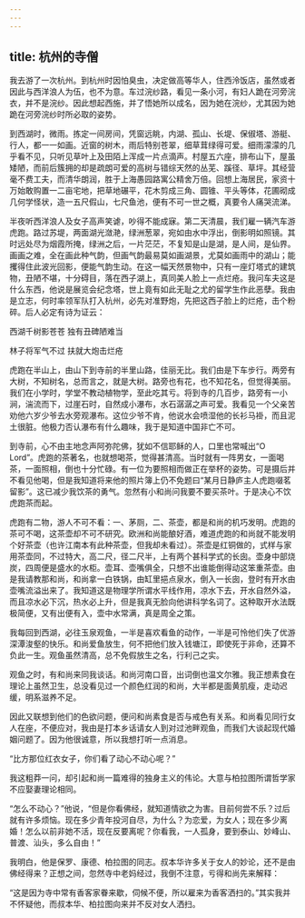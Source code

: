 ```yaml
---
---
---
```

title: 杭州的寺僧
---




我去游了一次杭州。到杭州时因怕臭虫，决定做高等华人，住西泠饭店，虽然或者因此与西洋浪人为伍，也不为意。车过浣纱路，看见一条小河，有妇人跪在河旁浣衣，并不是浣纱。因此想起西施，并了悟她所以成名，因为她在浣纱，尤其因为她跪在河旁浣纱时所必取的姿势。

到西湖时，微雨。拣定一间房间，凭窗远眺，内湖、孤山、长堤、保俶塔、游艇、行人，都一一如画。近窗的树木，雨后特别苍翠，细草茸绿得可爱。细雨濛濛的几乎看不见，只听见草叶上及田陌上浑成一片点滴声。村屋五六座，排布山下，屋虽矮陋，而前后簇拥的却是疏朗可爱的高树与错综天然的丛芜、蹊径、草坪。其经营毫不费工夫，而清华朗润，胜于上海愚园路寓公精舍万倍。回想上海居民，家资十万始敢购置一二亩宅地，把草地碾平，花木剪成三角、圆锥、平头等体，花圃砌成几何学怪状，造一五尺假山，七尺鱼池，便有不可一世之概，真要令人痛哭流涕。

半夜听西洋浪人及女子高声笑谑，吵得不能成寐。第二天清晨，我们雇一辆汽车游虎跑。路过苏堤，两面湖光潋滟，绿洲葱翠，宛如由水中浮出，倒影明如照镜。其时远处尽为烟霞所掩，绿洲之后，一片茫茫，不复知是山是湖，是人间，是仙界。画画之难，全在画此种气韵，但画气韵最易莫如画湖景，尤莫如画雨中的湖山；能攫得住此波光回影，便能气韵生动。在这一幅天然景物中，只有一座灯塔式的建筑物，丑陋不堪，十分碍目，落在西子湖上，真同美人脸上一点烂疮。我问车夫这是什么东西，他说是展览会纪念塔，世上竟有如此无耻之尤的留学生作此恶孽。我由是立志，何时率领军队打入杭州，必先对准野炮，先把这西子脸上的烂疮，击个粉碎。后人必定有诗为证云：

西湖千树影苍苍 独有丑碑陋难当

林子将军气不过 扶就大炮击烂疮

虎跑在半山上，由山下到寺前的半里山路，佳丽无比。我们由是下车步行。两旁有大树，不知树名，总而言之，就是大树。路旁也有花，也不知花名，但觉得美丽。我们在小学时，学堂不教动植物学，至此吃其亏。将到寺的几百步，路旁有一小涧，湍流而下，过崖石时，自然成小瀑布，水石潺潺之声可爱。我看见一个父亲苦劝他六岁少爷去水旁观瀑布。这位少爷不肯，他说水会喷湿他的长衫马褂，而且泥土很脏。他极力否认瀑布有什么趣味，我于是知道中国非亡不可。

到寺前，心不由主地念声阿弥陀佛，犹如不信耶稣的人，口里也常喊出“O Lord”。虎跑的茶著名，也就想喝茶，觉得甚清高。当时就有一阵男女，一面喝茶，一面照相，倒也十分忙碌。有一位为要照相而做正在举杯的姿势。可是摄后并不看见他喝，但是我知道将来他的照片簿上仍不免题曰“某月日静庐主人虎跑啜茗留影”。这已减少我饮茶的勇气。忽然有小和尚问我要不要买茶叶。于是决心不饮虎跑茶而起。

虎跑有二物，游人不可不看：一、茅厕，二、茶壶，都是和尚的机巧发明。虎跑的茶可不喝，这茶壶却不可不研究。欧洲和尚能酿好酒，难道虎跑的和尚就不能发明个好茶壶（也许江南本有此种茶壶，但我却未看过）。茶壶是红铜做的，式样与家用茶壶同，不过特大，高二尺，径二尺半，上有两个甚科学式的长囱。壶身中部烧炭，四周便是盛水的水柜。壶耳、壶嘴俱全，只想不出谁能倒得动这笨重茶壶。由是我请教那和尚，和尚拿一白铁锅，由缸里挹点泉水，倒入一长囱，登时有开水由壶嘴流溢出来了。我知道这是物理学所谓水平线作用，凉水下去，开水自然外溢，而且凉水必下沉，热水必上升，但是我真无脸向他讲科学名词了。这种取开水法既极简便，又有出便有入，壶中水常满，真是周全之策。

我每回到西湖，必往玉泉观鱼，一半是喜欢看鱼的动作，一半是可怜他们失了优游深潭浚壑的快乐。和尚爱鱼放生，何不把他们放入钱塘江，即使死于非命，还算不负此一生。观鱼虽然清高，总不免假放生之名，行利己之实。

观鱼之时，有和尚来同我谈话。和尚河南口音，出词倒也温文尔雅。我正想素食在理论上虽然卫生，总没看见过一个颜色红润的和尚，大半都是面黄肌瘦，走动迟缓，明系滋养不足。

因此又联想到他们的色欲问题，便问和尚素食是否与戒色有关系。和尚看见同行女人在座，不便应对，我由是打本乡话请女人到对过池畔观鱼，而我们大谈起现代婚姻问题了。因为他很诚意，所以我想打听一点消息。

“比方那位红衣女子，你们看了动心不动心呢？”

我这粗莽一问，却引起和尚一篇难得的独身主义的伟论。大意与柏拉图所谓哲学家不应娶妻理论相同。

“怎么不动心？”他说，“但是你看佛经，就知道情欲之为害。目前何尝不乐？过后就有许多烦恼。现在多少青年投河自尽，为什么？为恋爱，为女人；现在多少离婚！怎么以前非她不活，现在反要离呢？你看我，一人孤身，要到泰山、妙峰山、普渡、汕头，多么自由！”

我明白，他是保罗、康德、柏拉图的同志。叔本华许多关于女人的妙论，还不是由佛经得来？正想之间，忽然寺中老妈经过，我倒不注意，亏得和尚先来解释：

“这是因为寺中常有香客家眷来歇，伺候不便，所以雇来为香客洒扫的。”其实我并不怀疑他，而叔本华、柏拉图向来并不反对女人洒扫。